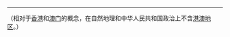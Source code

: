 {{Flag|中国内地|name=中国内地}}<noinclude><hr />
（相对于[[香港]]和[[澳门]]的概念，在自然地理和中华人民共和国政治上不含[[港澳地区]]。）
{{Documentation|Template:CHN-all
}}</noinclude>